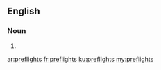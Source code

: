 ==English==

===Noun===
{{head|en|plural}}

# {{plural of|preflight|lang=en}}

[[ar:preflights]]
[[fr:preflights]]
[[ku:preflights]]
[[my:preflights]]